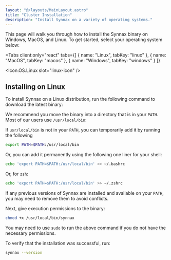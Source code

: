 ```yaml
---
layout: "@/layouts/MainLayout.astro"
title: "Cluster Installation"
description: "Install Synnax on a variety of operating systems."
---
```




This page will walk you through how to install the Synnax binary on Windows, MacOS, and
Linux. To get started, select your operating system below:

<Tabs
    client:only="react"
    tabs={[
        { name: "Linux", tabKey: "linux" },
        { name: "MacOS", tabKey: "macos" },
        { name: "Windows", tabKey: "windows" }
    ]}
>
<Icon.OS.Linux slot="linux-icon" />
<Fragment slot="linux">

## Installing on Linux

To install Synnax on a Linux distribution, run the following command to download the latest
binary:

<SynnaxDownloadURL os="linux"  />

We recommend you move the binary into a directory that is in your `PATH`. Most of our users
use `/usr/local/bin`:

<SynnaxMoveCommand os="linux" />

If `usr/local/bin` is not in your `PATH`, you can temporarily add it by running the following

```bash
export PATH=$PATH:/usr/local/bin
```

Or, you can add it permanently using the following one liner for your shell:

```bash
echo 'export PATH=$PATH:/usr/local/bin' >> ~/.bashrc
```

Or, for `zsh`:

```bash
echo 'export PATH=$PATH:/usr/local/bin' >> ~/.zshrc
```

If any previous versions of Synnax are installed and available on your `PATH`, you
may need to remove them to avoid conflicts.

Next, give execution permissions to the binary:

```bash
chmod +x /usr/local/bin/synnax
```

You may need to use `sudo` to run the above command if you do not have the 
necessary permissions.

To verify that the installation was successful, run:

```bash
synnax --version
```

</Fragment>
</Tabs>

